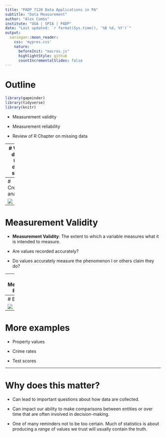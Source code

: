 ```yaml
---
title: "PADP 7120 Data Applications in PA"
subtitle: "Data Measurement"
author: "Alex Combs"
institute: "UGA | SPIA | PADP"
date: "Last updated: `r format(Sys.time(), '%B %d, %Y')`"
output:
  xaringan::moon_reader:
    css: 'mypres.css'
    nature:
      beforeInit: "macros.js"
      highlightStyle: github
      countIncrementalSlides: false
---
```

# Outline

```r
library(gapminder)
library(tidyverse)
library(knitr)
```


- Measurement validity

- Measurement reliability

- Review of R Chapter on missing data

---
# What does the data say?

"Data doesn't *say* anything. *Humans* say things. ... Data can’t say anything about an issue any more than a hammer can build a house ... Data is a necessary ingredient in discovery, but you need a human to select it, shape it, and then turn it into an insight. Data is therefore only as useful as its quality and the skills of the person wielding it" (Jones-Rooy, 2019). 

---
# Credible analysis

![](lectures_files/credible.png)

---
# Measurement Validity

- **Measurement Validity**: The extent to which a variable measures what it is intended to measure.

- Are values recorded accurately?

- Do values accurately measure the phenomenon I or others claim they do?

---
# Measurement Reliability

- **Measurement Reliability**: The extent to which the measurement process or instrument for a variable generates consistent values.

- Are values consistent across subjects and/or time?

- Is variation across subjects or time real or due to inconsistent measurement?

---
# Example


![](lectures_files/measure_lines.png)


---
# More examples

- Property values

- Crime rates

- Test scores

---
# Why does this matter?

- Can lead to important questions about how data are collected.

- Can impact our ability to make comparisons between entities or over time that are often involved in decision-making.

- One of many reminders not to be too certain. Much of statistics is about producing a *range* of values we trust will usually contain the truth.


